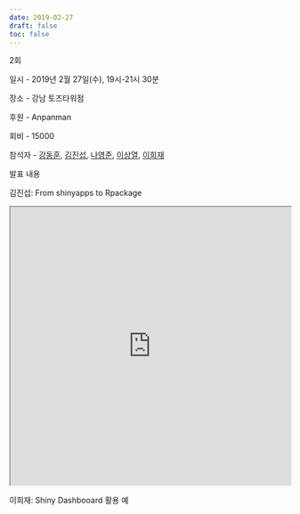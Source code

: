 ```yaml
---
date: 2019-02-27
draft: false
toc: false
---
```


2회

일시 - 2019년 2월 27일(수), 19시-21시 30분

장소 - 강남 토즈타워점

<!-- * 카카오맵 - 지도퍼가기 -->
<!-- 1. 지도 노드 -->
<div id="daumRoughmapContainer1692325572445" class="root_daum_roughmap root_daum_roughmap_landing"></div>

<!--
	2. 설치 스크립트
	* 지도 퍼가기 서비스를 2개 이상 넣을 경우, 설치 스크립트는 하나만 삽입합니다.
-->
<script charset="UTF-8" class="daum_roughmap_loader_script" src="https://ssl.daumcdn.net/dmaps/map_js_init/roughmapLoader.js"></script>

<!-- 3. 실행 스크립트 -->
<script charset="UTF-8">
	new daum.roughmap.Lander({
		"timestamp" : "1692325572445",
		"key" : "2fvkp",
		"mapWidth" : "640",
		"mapHeight" : "360"
	}).render();
</script>

후원 - Anpanman

회비 - 15000

참석자 - [강동훈](https://github.com/DonghoonGang), [김진섭](https://github.com/jinseob2kim), [나영준](https://github.com/YoungjunNa), [이상열](https://github.com/syleeie2310), [이희재](https://github.com/Poohj)

발표 내용

김진섭: From shinyapps to Rpackage

<iframe width = '100%' height ='500px' class = 'slide-deck' src = 'https://jinseob2kim.github.io/LectureRpackage/#1'></iframe>

이희재: Shiny Dashbooard 활용 예
